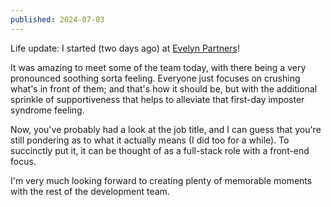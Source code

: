 ```yaml
---
published: 2024-07-03
---
```


Life update: I started (two days ago) at [Evelyn Partners](https://www.evelyn.com)!

It was amazing to meet some of the team today, with there being a very pronounced soothing sorta feeling. Everyone just focuses on crushing what's in front of them; and that's how it should be, but with the additional sprinkle of supportiveness that helps to alleviate that first-day imposter syndrome feeling.

Now, you've probably had a look at the job title, and I can guess that you're still pondering as to what it actually means (I did too for a while). To succinctly put it, it can be thought of as a full-stack role with a front-end focus.

I'm very much looking forward to creating plenty of memorable moments with the rest of the development team.
